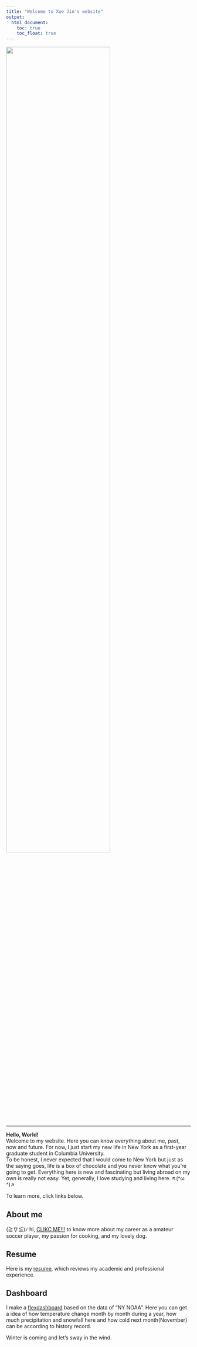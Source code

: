 ```yaml
---
title: "Welcome to Xue Jin's website"
output: 
  html_document:
    toc: true
    toc_float: true
---
```


<img src="images/IMG_5287.jpg" style="width:75%">


---
**Hello, World!**  
Welcome to my website. Here you can know everything about me, past, now and future.
For now, I just start my new life in New York as a first-year graduate student in Columbia University.     
To be honest, I never expected that I would come to New York but just as the saying goes, life is a box of chocolate and you never know what you're going to get. Everything here is new and fascinating but living abroad on my own is really not easy. Yet, generally, I love studying and living here. ↖(^ω ^)↗

To learn more, click links below.

## About me
(≧∇≦)ﾉ hi, [CLIKC ME!!!](about.html) to know more about my career as a amateur soccer player, my passion for cooking, and my lovely dog. 

## Resume
Here is my [resume](cv.html), which reviews my academic and professional experience. 

## Dashboard 
I make a [flexdashboard](dashboard.html)  based on the data of "NY NOAA".
Here you can get a idea of how temperature change month by month during a year, how much precipitation and snowfall here and how cold next month(November) can be according to history record.   

Winter is coming and let's sway in the wind.









